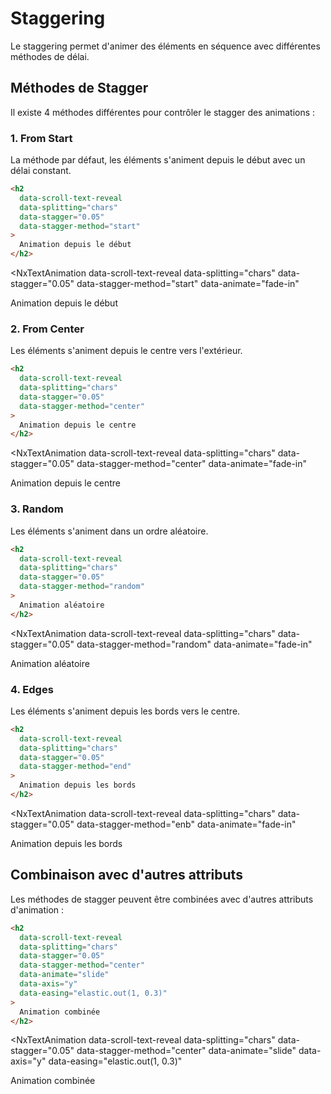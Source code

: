 # Staggering

Le staggering permet d'animer des éléments en séquence avec différentes méthodes de délai.


## Méthodes de Stagger

Il existe 4 méthodes différentes pour contrôler le stagger des animations :

### 1. From Start

La méthode par défaut, les éléments s'animent depuis le début avec un délai constant.

```html
<h2 
  data-scroll-text-reveal 
  data-splitting="chars"
  data-stagger="0.05"
  data-stagger-method="start"
>
  Animation depuis le début
</h2>
```

<NxTextAnimation 
  data-scroll-text-reveal 
  data-splitting="chars"
  data-stagger="0.05"
  data-stagger-method="start"
  data-animate="fade-in"
>
  Animation depuis le début
</NxTextAnimation>

### 2. From Center

Les éléments s'animent depuis le centre vers l'extérieur.

```html
<h2 
  data-scroll-text-reveal 
  data-splitting="chars"
  data-stagger="0.05"
  data-stagger-method="center"
>
  Animation depuis le centre
</h2>
```

<NxTextAnimation 
  data-scroll-text-reveal 
  data-splitting="chars"
  data-stagger="0.05"
  data-stagger-method="center"
  data-animate="fade-in"
>
  Animation depuis le centre
</NxTextAnimation>

### 3. Random

Les éléments s'animent dans un ordre aléatoire.

```html
<h2 
  data-scroll-text-reveal 
  data-splitting="chars"
  data-stagger="0.05"
  data-stagger-method="random"
>
  Animation aléatoire
</h2>
```

<NxTextAnimation 
  data-scroll-text-reveal 
  data-splitting="chars"
  data-stagger="0.05"
  data-stagger-method="random"
  data-animate="fade-in"
>
  Animation aléatoire
</NxTextAnimation>

### 4. Edges

Les éléments s'animent depuis les bords vers le centre.

```html
<h2 
  data-scroll-text-reveal 
  data-splitting="chars"
  data-stagger="0.05"
  data-stagger-method="end"
>
  Animation depuis les bords
</h2>
```

<NxTextAnimation 
  data-scroll-text-reveal 
  data-splitting="chars"
  data-stagger="0.05"
  data-stagger-method="enb"
  data-animate="fade-in"
>
  Animation depuis les bords
</NxTextAnimation>

## Combinaison avec d'autres attributs

Les méthodes de stagger peuvent être combinées avec d'autres attributs d'animation :

```html
<h2 
  data-scroll-text-reveal 
  data-splitting="chars"
  data-stagger="0.05"
  data-stagger-method="center"
  data-animate="slide"
  data-axis="y"
  data-easing="elastic.out(1, 0.3)"
>
  Animation combinée
</h2>
```

<NxTextAnimation 
  data-scroll-text-reveal 
  data-splitting="chars"
  data-stagger="0.05"
  data-stagger-method="center"
  data-animate="slide"
  data-axis="y"
  data-easing="elastic.out(1, 0.3)"
>
  Animation combinée
</NxTextAnimation>
